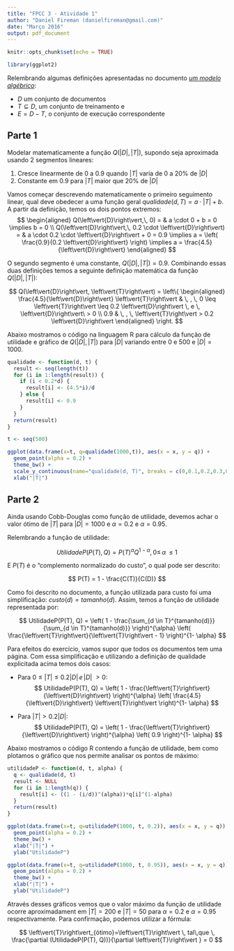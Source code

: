 ```yaml
---
title: "FPCC 3 - Atividade 1"
author: "Daniel Fireman (danielfireman@gmail.com)"
date: "Março 2016"
output: pdf_document
---
```


```r
knitr::opts_chunk$set(echo = TRUE)

library(ggplot2)
```

Relembrando algumas definições apresentadas no documento [*um modelo algébrico*](https://www.google.com/url?q=https://docs.google.com/viewer?a%3Dv%26pid%3Dexplorer%26chrome%3Dtrue%26srcid%3D0BxYU82vErc8xOGU4MmM1NjQtZGJhYy00MjVkLTg1OTgtNWI5OTQ2YTU1MjEy%26hl%3Den%26authkey%3DCNeLsv4L&sa=D&ust=1458582490682000&usg=AFQjCNH2B9iit30tQah3_ihNwbm5hj8aTw):

   * $D$ um conjunto de documentos
   * $T \subseteq D$, um conjunto de treinamento e
   * $E = D - T$, o conjunto de execução correspondente

## Parte 1

Modelar matematicamente a função $Q(\left\vert{D}\right\vert, \left\vert{T}\right\vert)$, supondo seja aproximada usando 2 segmentos lineares:

   1. Cresce linearmente de 0 a 0.9 quando $\left\vert{T}\right\vert$ varia de 0 a 20% de $\left\vert{D}\right\vert$
   2. Constante em 0.9 para $\left\vert{T}\right\vert$ maior que 20% de $\left\vert{D}\right\vert$

Vamos começar descrevendo matematicamente o primeiro seguimento linear, qual deve obedecer a uma função geral $qualidade(d, T) =a \cdot \left\vert{T}\right\vert + b$. A partir da definição, temos os dois pontos extremos:
$$
\begin{aligned}
Q(\left\vert{D}\right\vert,\, 0) = & a \cdot 0 + b = 0 \implies b = 0 \\
Q(\left\vert{D}\right\vert,\, 0.2 \cdot \left\vert{D}\right\vert) = & a \cdot 0.2 \cdot \left\vert{D}\right\vert + 0 = 0.9 \implies a = \left( \frac{0.9}{0.2 \left\vert{D}\right\vert} \right) \implies a = \frac{4.5}{\left\vert{D}\right\vert}
\end{aligned}
$$

O segundo segmento é uma constante, $Q(\left\vert{D}\right\vert, \left\vert{T}\right\vert) = 0.9$. Combinando essas duas definições temos a seguinte definição matemática da função $Q(\left\vert{D}\right\vert, \left\vert{T}\right\vert)$:

$$
Q(\left\vert{D}\right\vert, \left\vert{T}\right\vert) =
\left\{
  \begin{aligned}
    \frac{4.5}{\left\vert{D}\right\vert} \left\vert{T}\right\vert & \, , \, 0 \leq \left\vert{T}\right\vert \leq 0.2 \left\vert{D}\right\vert \, e \, \left\vert{D}\right\vert\ > 0  \\
    0.9 & \, , \, \left\vert{T}\right\vert > 0.2  \left\vert{D}\right\vert
  \end{aligned}
\right.
$$

Abaixo mostramos o código na linguagem R para cálculo da função de utilidade e gráfico de $Q(\left\vert{D}\right\vert, \left\vert{T}\right\vert)$ para $\left\vert{D}\right\vert$ variando entre 0 e 500 e $\left\vert{D}\right\vert = 1000$.

```r
qualidade <- function(d, t) {
  result <- seq(length(t))
  for (i in 1:length(result)) {
    if (i < 0.2*d) {
      result[i] <- (4.5*i)/d
    } else {
      result[i] <- 0.9
    }
  }
  return(result)
}

t <- seq(500)

ggplot(data.frame(x=t, q=qualidade(1000,t)), aes(x = x, y = q)) +
  geom_point(alpha = 0.2) +
  theme_bw() +
  scale_y_continuous(name="qualidade(d, T)", breaks = c(0,0.1,0.2,0.3,0.4,0.5,0.6,0.7,0.8,0.9)) +
  xlab("|T|")
```

## Parte 2

Ainda usando Cobb-Douglas como função de utilidade, devemos achar o valor ótimo de $\left\vert{T}\right\vert$ para $|D|=1000$ e $\alpha=0.2$ e $\alpha=0.95$.

Relembrando a função de utilidade:

$$
UtilidadeP(P(T), Q) = P(T)^{\alpha}Q^{1-\alpha}, 0 \leq\,\alpha\,\leq 1
$$

E $P(T)$ é o “complemento normalizado do custo”, o qual pode ser descrito:

$$
P(T) = 1 - \frac{C(T)}{C(D)}
$$

Como foi descrito no documento, a função utilizada para custo foi uma simplificação: $custo(d) = tamanho(d)$. Assim, temos a função de utilidade representada por:

$$
UtilidadeP(P(T), Q) = \left( 1 - \frac{\sum_{d \in T}^{tamanho(d)}}{\sum_{d \in T}^{tamanho(d)}} \right)^{\alpha} \left( \frac{\left\vert{T}\right\vert}{\left\vert{T}\right\vert - 1} \right)^{1- \alpha}
$$

Para efeitos do exercício, vamos supor que todos os documentos tem uma página. Com essa simplificação e utilizando a definição de qualidade explicitada acima temos dois casos:

* Para $0 \leq \left\vert{T}\right\vert \leq 0.2 \left\vert{D}\right\vert \, e \, \left\vert{D}\right\vert\ > 0$:
$$
UtilidadeP(P(T), Q) = \left( 1 - \frac{\left\vert{T}\right\vert}{\left\vert{D}\right\vert} \right)^{\alpha} \left( \frac{4.5}{\left\vert{D}\right\vert} \left\vert{T}\right\vert \right)^{1- \alpha}
$$

* Para $\left\vert{T}\right\vert > 0.2 \left\vert{D}\right\vert$:
$$
UtilidadeP(P(T), Q) = \left( 1 - \frac{\left\vert{T}\right\vert}{\left\vert{D}\right\vert} \right)^{\alpha} \left( 0.9 \right)^{1- \alpha}
$$

Abaixo mostramos o código R contendo a função de utilidade, bem como plotamos o gráfico que nos permite analisar os pontos de máximo: 

```r
utilidadeP <- function(d, t, alpha) {
  q <- qualidade(d, t)
  result <- NULL
  for (i in 1:length(q)) {
    result[i] <- ((1 - (i/d))^(alpha))*q[i]^(1-alpha)
  }
  return(result)
}

ggplot(data.frame(x=t, q=utilidadeP(1000, t, 0.2)), aes(x = x, y = q)) +
  geom_point(alpha = 0.2) +
  theme_bw() +
  xlab("|T|") +
  ylab("UtilidadeP")

ggplot(data.frame(x=t, q=utilidadeP(1000, t, 0.95)), aes(x = x, y = q)) +
  geom_point(alpha = 0.2) +
  theme_bw() +
  xlab("|T|") +
  ylab("UtilidadeP")
```

Através desses gráficos vemos que o valor máximo da função de utilidade ocorre aproximadament em $|T|=200$ e $|T|=50$ para $\alpha=0.2$ e $\alpha=0.95$ respectivamente. Para confirmação, podemos utilizar a fórmula:

$$
\left\vert{T}\right\vert_{ótimo}=\left\vert{T}\right\vert \, tal\,que \, \frac{\partial (UtilidadeP(P(T), Q))}{\partial \left\vert{T}\right\vert } = 0
$$
 